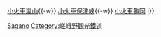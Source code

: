 {{鐵道路線|
| 模板名稱 = 嵯峨野觀光線
| 名稱 = [[嵯峨野觀光鐵道]] [[嵯峨野觀光線]]
| 代表色 = #B22222
| 背景顏色 = #FFFFFF 
| 車站列表 =  [[小火車嵯峨站|小火車嵯峨]]{{-w}} [[小火車嵐山站|小火車嵐山]]{{-w}} [[小火車保津峽站|小火車保津峽]]{{-w}} [[小火車龜岡站|小火車龜岡]]
|}}<noinclude>
[[Category:日本鐵路路線模板|Sagano]]
[[Category:嵯峨野觀光鐵道]]

</noinclude>
